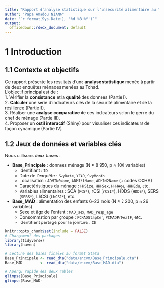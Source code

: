 ```yaml
---
title: "Rapport d’analyse statistique sur l'insécurité alimentaire au Tchad"
author: "Papa Amadou NIANG"
date: "`r format(Sys.Date(), '%d %B %Y')`"
output: 
  officedown::rdocx_document: default
---
```

# 1 Introduction

## 1.1 Contexte et objectifs

Ce rapport présente les résultats d’une **analyse statistique** menée à partir de deux enquêtes ménages menées au Tchad.  
L’objectif principal est de :  
1. Vérifier la **consistance** et la **qualité** des données (Partie I).  
2. **Calculer** une série d’indicateurs clés de la sécurité alimentaire et de la résilience (Partie II).  
3. Réaliser une **analyse comparative** de ces indicateurs selon le genre du chef de ménage (Partie III).  
4. Proposer un **outil interactif** (Shiny) pour visualiser ces indicateurs de façon dynamique (Partie IV).

## 1.2 Jeux de données et variables clés

Nous utilisons deux bases :

- **Base_Principale** : données ménage (N ≈ 8 950, p ≈ 100 variables)  
  - Identifiant : `ID`  
  - Date de l’enquête : `SvyDate`, `YEAR`, `SvyMonth`  
  - Localisation : `ADMIN0Name`, `ADMIN1Name`, `ADMIN2Name` (+ codes OCHA)  
  - Caractéristiques du ménage : `HHSize`, `HHHSex`, `HHHAge`, `HHHEdu`, etc.  
  - Variables alimentaires : SCA (`FCS*`), rCSI (`rCSI*`), HDDS (`HDDS*`), SERS (`SERS*`), LhCSI (`LhCSI*`), etc.

- **Base_MAD** : alimentation des enfants 6–23 mois (N ≈ 2 200, p ≈ 26 variables)  
  - Sexe et âge de l’enfant : `MAD_sex`, `MAD_resp_age`  
  - Consommation par groupe : `PCMADStapCer`, `PCMADPrMeatF`, etc.  
  - Identifiant partagé pour la jointure : `ID`

```r
knitr::opts_chunk$set(include = FALSE)
# Chargement des packages
library(tidyverse)
library(haven)
```

```r
# Lecture des bases finales au format Stata
Base_Principale <- read_dta("data/ehcvm/Base_Principale.dta")
Base_MAD        <- read_dta("data/ehcvm/Base_MAD.dta")
```

```r
# Aperçu rapide des deux tables
glimpse(Base_Principale)
glimpse(Base_MAD)
```



